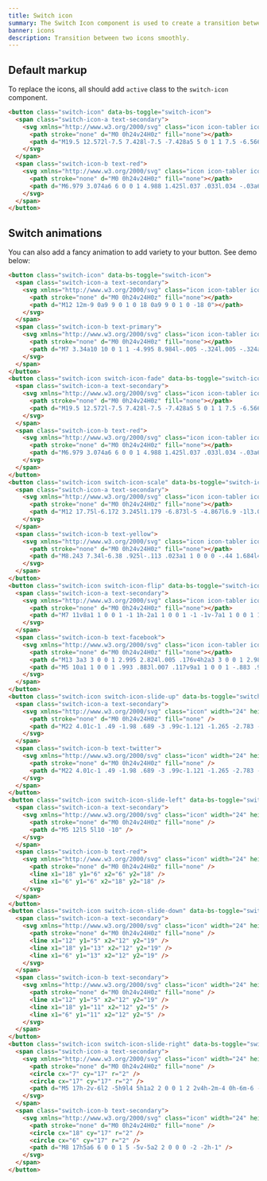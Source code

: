 ```yaml
---
title: Switch icon
summary: The Switch Icon component is used to create a transition between two icons. You can use any icon, both line and filled version.
banner: icons
description: Transition between two icons smoothly.
---
```


## Default markup

To replace the icons, all should add `active` class to the `switch-icon` component.

```html example centered
<button class="switch-icon" data-bs-toggle="switch-icon">
  <span class="switch-icon-a text-secondary">
    <svg xmlns="http://www.w3.org/2000/svg" class="icon icon-tabler icon-tabler-heart" width="24" height="24" viewBox="0 0 24 24" stroke-width="2" stroke="currentColor" fill="none" stroke-linecap="round" stroke-linejoin="round">
      <path stroke="none" d="M0 0h24v24H0z" fill="none"></path>
      <path d="M19.5 12.572l-7.5 7.428l-7.5 -7.428a5 5 0 1 1 7.5 -6.566a5 5 0 1 1 7.5 6.572"></path>
    </svg>
  </span>
  <span class="switch-icon-b text-red">
    <svg xmlns="http://www.w3.org/2000/svg" class="icon icon-tabler icon-tabler-heart-filled" width="24" height="24" viewBox="0 0 24 24" stroke-width="2" stroke="currentColor" fill="none" stroke-linecap="round" stroke-linejoin="round">
      <path stroke="none" d="M0 0h24v24H0z" fill="none"></path>
      <path d="M6.979 3.074a6 6 0 0 1 4.988 1.425l.037 .033l.034 -.03a6 6 0 0 1 4.733 -1.44l.246 .036a6 6 0 0 1 3.364 10.008l-.18 .185l-.048 .041l-7.45 7.379a1 1 0 0 1 -1.313 .082l-.094 -.082l-7.493 -7.422a6 6 0 0 1 3.176 -10.215z" stroke-width="0" fill="currentColor"></path>
    </svg>
  </span>
</button>
```

## Switch animations

You can also add a fancy animation to add variety to your button. See demo below:

```html example centered separated
<button class="switch-icon" data-bs-toggle="switch-icon">
  <span class="switch-icon-a text-secondary">
    <svg xmlns="http://www.w3.org/2000/svg" class="icon icon-tabler icon-tabler-circle" width="24" height="24" viewBox="0 0 24 24" stroke-width="2" stroke="currentColor" fill="none" stroke-linecap="round" stroke-linejoin="round">
      <path stroke="none" d="M0 0h24v24H0z" fill="none"></path>
      <path d="M12 12m-9 0a9 9 0 1 0 18 0a9 9 0 1 0 -18 0"></path>
    </svg>
  </span>
  <span class="switch-icon-b text-primary">
    <svg xmlns="http://www.w3.org/2000/svg" class="icon icon-tabler icon-tabler-circle-filled" width="24" height="24" viewBox="0 0 24 24" stroke-width="2" stroke="currentColor" fill="none" stroke-linecap="round" stroke-linejoin="round">
      <path stroke="none" d="M0 0h24v24H0z" fill="none"></path>
      <path d="M7 3.34a10 10 0 1 1 -4.995 8.984l-.005 -.324l.005 -.324a10 10 0 0 1 4.995 -8.336z" stroke-width="0" fill="currentColor"></path>
    </svg>
  </span>
</button>
<button class="switch-icon switch-icon-fade" data-bs-toggle="switch-icon">
  <span class="switch-icon-a text-secondary">
    <svg xmlns="http://www.w3.org/2000/svg" class="icon icon-tabler icon-tabler-heart" width="24" height="24" viewBox="0 0 24 24" stroke-width="2" stroke="currentColor" fill="none" stroke-linecap="round" stroke-linejoin="round">
      <path stroke="none" d="M0 0h24v24H0z" fill="none"></path>
      <path d="M19.5 12.572l-7.5 7.428l-7.5 -7.428a5 5 0 1 1 7.5 -6.566a5 5 0 1 1 7.5 6.572"></path>
    </svg>
  </span>
  <span class="switch-icon-b text-red">
    <svg xmlns="http://www.w3.org/2000/svg" class="icon icon-tabler icon-tabler-heart-filled" width="24" height="24" viewBox="0 0 24 24" stroke-width="2" stroke="currentColor" fill="none" stroke-linecap="round" stroke-linejoin="round">
      <path stroke="none" d="M0 0h24v24H0z" fill="none"></path>
      <path d="M6.979 3.074a6 6 0 0 1 4.988 1.425l.037 .033l.034 -.03a6 6 0 0 1 4.733 -1.44l.246 .036a6 6 0 0 1 3.364 10.008l-.18 .185l-.048 .041l-7.45 7.379a1 1 0 0 1 -1.313 .082l-.094 -.082l-7.493 -7.422a6 6 0 0 1 3.176 -10.215z" stroke-width="0" fill="currentColor"></path>
    </svg>
  </span>
</button>
<button class="switch-icon switch-icon-scale" data-bs-toggle="switch-icon">
  <span class="switch-icon-a text-secondary">
    <svg xmlns="http://www.w3.org/2000/svg" class="icon icon-tabler icon-tabler-star" width="24" height="24" viewBox="0 0 24 24" stroke-width="2" stroke="currentColor" fill="none" stroke-linecap="round" stroke-linejoin="round">
      <path stroke="none" d="M0 0h24v24H0z" fill="none"></path>
      <path d="M12 17.75l-6.172 3.245l1.179 -6.873l-5 -4.867l6.9 -1l3.086 -6.253l3.086 6.253l6.9 1l-5 4.867l1.179 6.873z"></path>
    </svg>
  </span>
  <span class="switch-icon-b text-yellow">
    <svg xmlns="http://www.w3.org/2000/svg" class="icon icon-tabler icon-tabler-star-filled" width="24" height="24" viewBox="0 0 24 24" stroke-width="2" stroke="currentColor" fill="none" stroke-linecap="round" stroke-linejoin="round">
      <path stroke="none" d="M0 0h24v24H0z" fill="none"></path>
      <path d="M8.243 7.34l-6.38 .925l-.113 .023a1 1 0 0 0 -.44 1.684l4.622 4.499l-1.09 6.355l-.013 .11a1 1 0 0 0 1.464 .944l5.706 -3l5.693 3l.1 .046a1 1 0 0 0 1.352 -1.1l-1.091 -6.355l4.624 -4.5l.078 -.085a1 1 0 0 0 -.633 -1.62l-6.38 -.926l-2.852 -5.78a1 1 0 0 0 -1.794 0l-2.853 5.78z" stroke-width="0" fill="currentColor"></path>
    </svg>
  </span>
</button>
<button class="switch-icon switch-icon-flip" data-bs-toggle="switch-icon">
  <span class="switch-icon-a text-secondary">
    <svg xmlns="http://www.w3.org/2000/svg" class="icon icon-tabler icon-tabler-thumb-up" width="24" height="24" viewBox="0 0 24 24" stroke-width="2" stroke="currentColor" fill="none" stroke-linecap="round" stroke-linejoin="round">
      <path stroke="none" d="M0 0h24v24H0z" fill="none"></path>
      <path d="M7 11v8a1 1 0 0 1 -1 1h-2a1 1 0 0 1 -1 -1v-7a1 1 0 0 1 1 -1h3a4 4 0 0 0 4 -4v-1a2 2 0 0 1 4 0v5h3a2 2 0 0 1 2 2l-1 5a2 3 0 0 1 -2 2h-7a3 3 0 0 1 -3 -3"></path>
    </svg>
  </span>
  <span class="switch-icon-b text-facebook">
    <svg xmlns="http://www.w3.org/2000/svg" class="icon icon-tabler icon-tabler-thumb-up-filled" width="24" height="24" viewBox="0 0 24 24" stroke-width="2" stroke="currentColor" fill="none" stroke-linecap="round" stroke-linejoin="round">
      <path stroke="none" d="M0 0h24v24H0z" fill="none"></path>
      <path d="M13 3a3 3 0 0 1 2.995 2.824l.005 .176v4h2a3 3 0 0 1 2.98 2.65l.015 .174l.005 .176l-.02 .196l-1.006 5.032c-.381 1.626 -1.502 2.796 -2.81 2.78l-.164 -.008h-8a1 1 0 0 1 -.993 -.883l-.007 -.117l.001 -9.536a1 1 0 0 1 .5 -.865a2.998 2.998 0 0 0 1.492 -2.397l.007 -.202v-1a3 3 0 0 1 3 -3z" stroke-width="0" fill="currentColor"></path>
      <path d="M5 10a1 1 0 0 1 .993 .883l.007 .117v9a1 1 0 0 1 -.883 .993l-.117 .007h-1a2 2 0 0 1 -1.995 -1.85l-.005 -.15v-7a2 2 0 0 1 1.85 -1.995l.15 -.005h1z" stroke-width="0" fill="currentColor"></path>
    </svg>
  </span>
</button>
<button class="switch-icon switch-icon-slide-up" data-bs-toggle="switch-icon">
  <span class="switch-icon-a text-secondary">
    <svg xmlns="http://www.w3.org/2000/svg" class="icon" width="24" height="24" viewBox="0 0 24 24" stroke-width="2" stroke="currentColor" fill="none" stroke-linecap="round" stroke-linejoin="round">
      <path stroke="none" d="M0 0h24v24H0z" fill="none" />
      <path d="M22 4.01c-1 .49 -1.98 .689 -3 .99c-1.121 -1.265 -2.783 -1.335 -4.38 -.737s-2.643 2.06 -2.62 3.737v1c-3.245 .083 -6.135 -1.395 -8 -4c0 0 -4.182 7.433 4 11c-1.872 1.247 -3.739 2.088 -6 2c3.308 1.803 6.913 2.423 10.034 1.517c3.58 -1.04 6.522 -3.723 7.651 -7.742a13.84 13.84 0 0 0 .497 -3.753c-.002 -.249 1.51 -2.772 1.818 -4.013z" />
    </svg>
  </span>
  <span class="switch-icon-b text-twitter">
    <svg xmlns="http://www.w3.org/2000/svg" class="icon" width="24" height="24" viewBox="0 0 24 24" stroke-width="2" stroke="currentColor" fill="none" stroke-linecap="round" stroke-linejoin="round">
      <path stroke="none" d="M0 0h24v24H0z" fill="none" />
      <path d="M22 4.01c-1 .49 -1.98 .689 -3 .99c-1.121 -1.265 -2.783 -1.335 -4.38 -.737s-2.643 2.06 -2.62 3.737v1c-3.245 .083 -6.135 -1.395 -8 -4c0 0 -4.182 7.433 4 11c-1.872 1.247 -3.739 2.088 -6 2c3.308 1.803 6.913 2.423 10.034 1.517c3.58 -1.04 6.522 -3.723 7.651 -7.742a13.84 13.84 0 0 0 .497 -3.753c-.002 -.249 1.51 -2.772 1.818 -4.013z" />
    </svg>
  </span>
</button>
<button class="switch-icon switch-icon-slide-left" data-bs-toggle="switch-icon">
  <span class="switch-icon-a text-secondary">
    <svg xmlns="http://www.w3.org/2000/svg" class="icon" width="24" height="24" viewBox="0 0 24 24" stroke-width="2" stroke="currentColor" fill="none" stroke-linecap="round" stroke-linejoin="round">
      <path stroke="none" d="M0 0h24v24H0z" fill="none" />
      <path d="M5 12l5 5l10 -10" />
    </svg>
  </span>
  <span class="switch-icon-b text-red">
    <svg xmlns="http://www.w3.org/2000/svg" class="icon" width="24" height="24" viewBox="0 0 24 24" stroke-width="2" stroke="currentColor" fill="none" stroke-linecap="round" stroke-linejoin="round">
      <path stroke="none" d="M0 0h24v24H0z" fill="none" />
      <line x1="18" y1="6" x2="6" y2="18" />
      <line x1="6" y1="6" x2="18" y2="18" />
    </svg>
  </span>
</button>
<button class="switch-icon switch-icon-slide-down" data-bs-toggle="switch-icon">
  <span class="switch-icon-a text-secondary">
    <svg xmlns="http://www.w3.org/2000/svg" class="icon" width="24" height="24" viewBox="0 0 24 24" stroke-width="2" stroke="currentColor" fill="none" stroke-linecap="round" stroke-linejoin="round">
      <path stroke="none" d="M0 0h24v24H0z" fill="none" />
      <line x1="12" y1="5" x2="12" y2="19" />
      <line x1="18" y1="13" x2="12" y2="19" />
      <line x1="6" y1="13" x2="12" y2="19" />
    </svg>
  </span>
  <span class="switch-icon-b text-secondary">
    <svg xmlns="http://www.w3.org/2000/svg" class="icon" width="24" height="24" viewBox="0 0 24 24" stroke-width="2" stroke="currentColor" fill="none" stroke-linecap="round" stroke-linejoin="round">
      <path stroke="none" d="M0 0h24v24H0z" fill="none" />
      <line x1="12" y1="5" x2="12" y2="19" />
      <line x1="18" y1="11" x2="12" y2="5" />
      <line x1="6" y1="11" x2="12" y2="5" />
    </svg>
  </span>
</button>
<button class="switch-icon switch-icon-slide-right" data-bs-toggle="switch-icon">
  <span class="switch-icon-a text-secondary">
    <svg xmlns="http://www.w3.org/2000/svg" class="icon" width="24" height="24" viewBox="0 0 24 24" stroke-width="2" stroke="currentColor" fill="none" stroke-linecap="round" stroke-linejoin="round">
      <path stroke="none" d="M0 0h24v24H0z" fill="none" />
      <circle cx="7" cy="17" r="2" />
      <circle cx="17" cy="17" r="2" />
      <path d="M5 17h-2v-6l2 -5h9l4 5h1a2 2 0 0 1 2 2v4h-2m-4 0h-6m-6 -6h15m-6 0v-5" />
    </svg>
  </span>
  <span class="switch-icon-b text-secondary">
    <svg xmlns="http://www.w3.org/2000/svg" class="icon" width="24" height="24" viewBox="0 0 24 24" stroke-width="2" stroke="currentColor" fill="none" stroke-linecap="round" stroke-linejoin="round">
      <path stroke="none" d="M0 0h24v24H0z" fill="none" />
      <circle cx="18" cy="17" r="2" />
      <circle cx="6" cy="17" r="2" />
      <path d="M8 17h5a6 6 0 0 1 5 -5v-5a2 2 0 0 0 -2 -2h-1" />
    </svg>
  </span>
</button>
```
